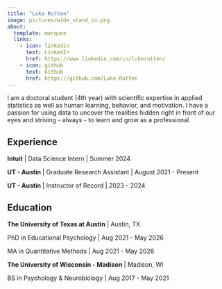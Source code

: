 ---
title: "Luke Rutten"
image: pictures/wide_stand_in.png
about:
  template: marquee
  links:
    - icon: linkedin
      text: LinkedIn
      href: https://www.linkedin.com/in/lukerutten/
    - icon: github
      text: Github
      href: https://github.com/Luke-Rutten
---

I am a doctoral student (4th year) with scientific expertise in applied statistics as well as human learning, behavior, and motivation. I have a passion for using data to uncover the realities hidden right in front of our eyes and striving - always - to learn and grow as a professional.

## Experience

**Intuit** \| Data Science Intern \| Summer 2024

**UT - Austin** \| Graduate Research Assistant \| August 2021 - Present

**UT - Austin** \| Instructor of Record \| 2023 - 2024

## Education

**The University of Texas at Austin** \| Austin, TX

PhD in Educational Psychology \| Aug 2021 - May 2026

MA in Quantitative Methods \| Aug 2021 - May 2026

**The University of Wisconsin - Madison** \| Madison, WI

BS in Psychology & Neurobiology \| Aug 2017 - May 2021

## 

